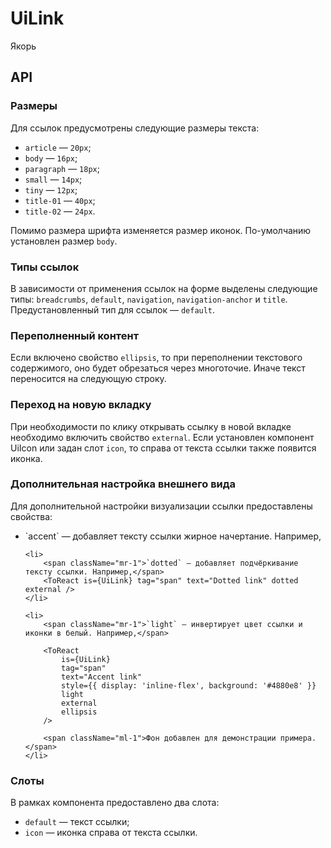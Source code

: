 
# UiLink

Якорь

## API

### Размеры

Для ссылок предусмотрены следующие размеры текста:
* `article` — `20px`;
* `body` — `16px`;
* `paragraph` — `18px`;
* `small` — `14px`;
* `tiny` — `12px`;
* `title-01` — `40px`;
* `title-02` — `24px`.

Помимо размера шрифта изменяется размер иконок. По-умолчанию установлен размер `body`.

<p className="flex-column gap-4">
    <ToReact is={UiLink} text="title-01" size="title-01" external />
    <ToReact is={UiLink} text="title-02" size="title-02" external />
    <ToReact is={UiLink} text="article" size="article" external />
    <ToReact is={UiLink} text="body" size="body" external />
    <ToReact is={UiLink} text="paragraph" size="paragraph" external />
    <ToReact is={UiLink} text="small" size="small" external />
    <ToReact is={UiLink} text="tiny" size="tiny" external />
</p>


### Типы ссылок

В зависимости от применения ссылок на форме выделены следующие типы: `breadcrumbs`, `default`, `navigation`, `navigation-anchor` и
`title`. Предустановленный тип для ссылок — `default`.

<p className="flex-column gap-4">
    <ToReact is={UiLink} text="breadcrumbs" appearance="breadcrumbs" />
    <ToReact is={UiLink} text="default" />
    <ToReact is={UiLink} text="navigation" appearance="navigation" />
    <ToReact is={UiLink} text="navigation-anchor" appearance="navigation-anchor" />
    <ToReact is={UiLink} text="title" appearance="title" />
</p>


### Переполненный контент

Если включено свойство `ellipsis`, то при переполнении текстового содержимого, оно будет обрезаться через многоточие. Иначе текст
переносится на следующую строку.

<p className="flex-column pl-4 gap-2" style={{ maxWidth: '130px' }}>
    <ToReact is={UiLink} text="Long error message" external />
    <ToReact is={UiLink} text="Long error message" ellipsis external />
</p>


### Переход на новую вкладку

При необходимости по клику открывать ссылку в новой вкладке необходимо включить свойство `external`. Если установлен
компонент UiIcon или задан слот `icon`, то справа от текста ссылки также появится иконка.


### Дополнительная настройка внешнего вида

Для дополнительной настройки визуализации ссылки предоставлены свойства:
<ul>
    <li>
        <span className="mr-1">`accent` — добавляет тексту ссылки жирное начертание. Например,</span>
        <ToReact is={UiLink} tag="span" text="Accent link" accent external />
    </li>

    <li>
        <span className="mr-1">`dotted` — добавляет подчёркивание тексту ссылки. Например,</span>
        <ToReact is={UiLink} tag="span" text="Dotted link" dotted external />
    </li>

    <li>
        <span className="mr-1">`light` — инвертирует цвет ссылки и иконки в белый. Например,</span>

        <ToReact
            is={UiLink}
            tag="span"
            text="Accent link"
            style={{ display: 'inline-flex', background: '#4880e8' }}
            light
            external
            ellipsis
        />

        <span className="ml-1">Фон добавлен для демонстрации примера.</span>
    </li>
</ul>


### Слоты

В рамках компонента предоставлено два слота:
* `default` — текст ссылки;
* `icon` — иконка справа от текста ссылки.
